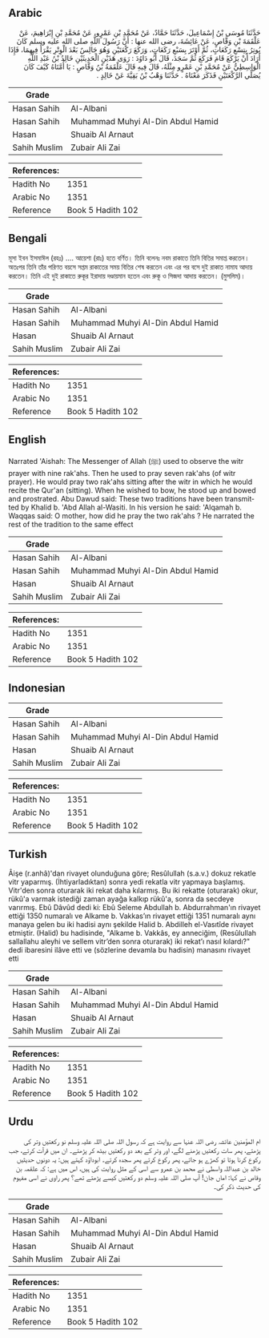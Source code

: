 ## Arabic


<div dir="rtl" lang="ar" style={{fontSize:'larger',backgroundColor:'#f8f9fa',padding:20}}>
حَدَّثَنَا مُوسَى بْنُ إِسْمَاعِيلَ، حَدَّثَنَا حَمَّادٌ، عَنْ مُحَمَّدِ بْنِ عَمْرٍو، عَنْ مُحَمَّدِ بْنِ إِبْرَاهِيمَ، عَنْ عَلْقَمَةَ بْنِ وَقَّاصٍ، عَنْ عَائِشَةَ، رضى الله عنها ‏:‏ أَنَّ رَسُولَ اللَّهِ صلى الله عليه وسلم كَانَ يُوتِرُ بِتِسْعِ رَكَعَاتٍ، ثُمَّ أَوْتَرَ بِسَبْعِ رَكَعَاتٍ، وَرَكَعَ رَكْعَتَيْنِ وَهُوَ جَالِسٌ بَعْدَ الْوِتْرِ يَقْرَأُ فِيهِمَا، فَإِذَا أَرَادَ أَنْ يَرْكَعَ قَامَ فَرَكَعَ ثُمَّ سَجَدَ، قَالَ أَبُو دَاوُدَ ‏:‏ رَوَى هَذَيْنِ الْحَدِيثَيْنِ خَالِدُ بْنُ عَبْدِ اللَّهِ الْوَاسِطِيُّ عَنْ مُحَمَّدِ بْنِ عَمْرٍو مِثْلَهُ، قَالَ فِيهِ قَالَ عَلْقَمَةُ بْنُ وَقَّاصٍ ‏:‏ يَا أُمَّتَاهُ كَيْفَ كَانَ يُصَلِّي الرَّكْعَتَيْنِ فَذَكَرَ مَعْنَاهُ ‏.‏ حَدَّثَنَا وَهْبُ بْنُ بَقِيَّةَ عَنْ خَالِدٍ ‏.‏
</div>
<div style={{backgroundColor:'#f8f9fa',padding:20, marginBottom: 10}}><table> <thead> <tr> <th>Grade</th> <th></th> </tr> </thead> <tbody> <tr><td>Hasan Sahih</td><td>Al-Albani</td></tr><tr><td>Hasan Sahih</td><td>Muhammad Muhyi Al-Din Abdul Hamid</td></tr><tr><td>Hasan</td><td>Shuaib Al Arnaut</td></tr><tr><td>Sahih Muslim</td><td>Zubair Ali Zai</td></tr></tbody></table><table> <thead> <tr> <th>References:</th> <th></th> </tr> </thead> <tbody><tr><td>Hadith No</td><td>1351</td></tr><tr><td>Arabic No</td><td>1351</td></tr><tr><td>Reference</td><td>Book 5 Hadith 102</td></tr></tbody></table></div>

## Bengali


<div dir="ltr" lang="bn" style={{fontSize:'larger',backgroundColor:'#f8f9fa',padding:20}}>
মূসা ইবন ইসমাঈল (রহঃ) .... আয়েশা (রাঃ) হতে বর্ণিত। তিনি বলেনঃ নবম রাকাতে তিনি বিতির সমাপ্ত করতেন। অতঃপর তিনি তাঁর পরিণত বয়সে সপ্তম রাকাতের সময় বিতির শেষ করতেন এবং এর পর বসে দুই রাকাত নামায আদায় করতেন। তিনি এই দুই রাকাতে রুকূর ইরাদায় দণ্ডায়মান হতেন এবং রুকূ ও সিজদা আদায় করতেন। (মুসলিম)।
</div>
<div style={{backgroundColor:'#f8f9fa',padding:20, marginBottom: 10}}><table> <thead> <tr> <th>Grade</th> <th></th> </tr> </thead> <tbody> <tr><td>Hasan Sahih</td><td>Al-Albani</td></tr><tr><td>Hasan Sahih</td><td>Muhammad Muhyi Al-Din Abdul Hamid</td></tr><tr><td>Hasan</td><td>Shuaib Al Arnaut</td></tr><tr><td>Sahih Muslim</td><td>Zubair Ali Zai</td></tr></tbody></table><table> <thead> <tr> <th>References:</th> <th></th> </tr> </thead> <tbody><tr><td>Hadith No</td><td>1351</td></tr><tr><td>Arabic No</td><td>1351</td></tr><tr><td>Reference</td><td>Book 5 Hadith 102</td></tr></tbody></table></div>

## English


<div dir="ltr" lang="en" style={{fontSize:'larger',backgroundColor:'#f8f9fa',padding:20}}>
Narrated 'Aishah: The Messenger of Allah (ﷺ) used to observe the witr prayer with nine rak'ahs. Then he used to pray seven rak'ahs (of witr prayer). He would pray two rak'ahs sitting after the witr in which he would recite the Qur'an (sitting). When he wished to bow, he stood up and bowed and prostrated. Abu Dawud said: These two traditions have been transmitted by Khalid b. 'Abd Allah al-Wasiti. In his version he said: 'Alqamah b. Waqqas said: O mother, how did he pray the two rak'ahs ? He narrated the rest of the tradition to the same effect
</div>
<div style={{backgroundColor:'#f8f9fa',padding:20, marginBottom: 10}}><table> <thead> <tr> <th>Grade</th> <th></th> </tr> </thead> <tbody> <tr><td>Hasan Sahih</td><td>Al-Albani</td></tr><tr><td>Hasan Sahih</td><td>Muhammad Muhyi Al-Din Abdul Hamid</td></tr><tr><td>Hasan</td><td>Shuaib Al Arnaut</td></tr><tr><td>Sahih Muslim</td><td>Zubair Ali Zai</td></tr></tbody></table><table> <thead> <tr> <th>References:</th> <th></th> </tr> </thead> <tbody><tr><td>Hadith No</td><td>1351</td></tr><tr><td>Arabic No</td><td>1351</td></tr><tr><td>Reference</td><td>Book 5 Hadith 102</td></tr></tbody></table></div>

## Indonesian


<div dir="ltr" lang="id" style={{fontSize:'larger',backgroundColor:'#f8f9fa',padding:20}}>

</div>
<div style={{backgroundColor:'#f8f9fa',padding:20, marginBottom: 10}}><table> <thead> <tr> <th>Grade</th> <th></th> </tr> </thead> <tbody> <tr><td>Hasan Sahih</td><td>Al-Albani</td></tr><tr><td>Hasan Sahih</td><td>Muhammad Muhyi Al-Din Abdul Hamid</td></tr><tr><td>Hasan</td><td>Shuaib Al Arnaut</td></tr><tr><td>Sahih Muslim</td><td>Zubair Ali Zai</td></tr></tbody></table><table> <thead> <tr> <th>References:</th> <th></th> </tr> </thead> <tbody><tr><td>Hadith No</td><td>1351</td></tr><tr><td>Arabic No</td><td>1351</td></tr><tr><td>Reference</td><td>Book 5 Hadith 102</td></tr></tbody></table></div>

## Turkish


<div dir="ltr" lang="tr" style={{fontSize:'larger',backgroundColor:'#f8f9fa',padding:20}}>
Âişe (r.anhâ)'dan rivayet olunduğuna göre; Resûlullah (s.a.v.) dokuz rekatle vitr yaparmış. (İhtiyarladıktan) sonra yedi rekatla vitr yapmaya başlamış. Vitr'den sonra oturarak iki rekat daha kılarmış. Bu iki rekatte (oturarak) okur, rükû'a varmak istediği zaman ayağa kalkıp rükû'a, sonra da secdeye varırmış. Ebû Dâvûd dedi ki: Ebû Seleme Abdullah b. Abdurrahman'ın ri­vayet ettiği 1350 numaralı ve Alkame b. Vakkas’ın rivayet ettiği 1351 numaralı aynı manaya gelen bu iki hadisi aynı şekilde Halid b. Abdilleh el-Vasıtîde rivayet etmiştir. (Halid) bu hadisinde, "Alkame b. Vakkâs, ey anneciğim, (Resûlullah sallallahu aleyhi ve sellem vitr’den sonra oturarak) iki rekat’ı nasıl kılardı?" dedi ibaresini ilâve etti ve (sözleri­ne devamla bu hadisin) manasını rivayet etti
</div>
<div style={{backgroundColor:'#f8f9fa',padding:20, marginBottom: 10}}><table> <thead> <tr> <th>Grade</th> <th></th> </tr> </thead> <tbody> <tr><td>Hasan Sahih</td><td>Al-Albani</td></tr><tr><td>Hasan Sahih</td><td>Muhammad Muhyi Al-Din Abdul Hamid</td></tr><tr><td>Hasan</td><td>Shuaib Al Arnaut</td></tr><tr><td>Sahih Muslim</td><td>Zubair Ali Zai</td></tr></tbody></table><table> <thead> <tr> <th>References:</th> <th></th> </tr> </thead> <tbody><tr><td>Hadith No</td><td>1351</td></tr><tr><td>Arabic No</td><td>1351</td></tr><tr><td>Reference</td><td>Book 5 Hadith 102</td></tr></tbody></table></div>

## Urdu


<div dir="rtl" lang="ur" style={{fontSize:'larger',backgroundColor:'#f8f9fa',padding:20}}>
ام المؤمنین عائشہ رضی اللہ عنہا سے روایت ہے کہ رسول اللہ صلی اللہ علیہ وسلم نو رکعتیں وتر کی پڑھتے، پھر سات رکعتیں پڑھنے لگے، اور وتر کے بعد دو رکعتیں بیٹھ کر پڑھتے۔ ان میں قرآت کرتے، جب رکوع کرنا ہوتا تو کھڑے ہو جاتے، پھر رکوع کرتے پھر سجدہ کرتے۔ ابوداؤد کہتے ہیں: یہ دونوں حدیثیں خالد بن عبداللہ واسطی نے محمد بن عمرو سے اسی کے مثل روایت کی ہیں، اس میں ہے: کہ علقمہ بن وقاص نے کہا: اماں جان! آپ صلی اللہ علیہ وسلم دو رکعتیں کیسے پڑھتے تھے؟ پھر راوی نے اسی مفہوم کی حدیث ذکر کی۔
</div>
<div style={{backgroundColor:'#f8f9fa',padding:20, marginBottom: 10}}><table> <thead> <tr> <th>Grade</th> <th></th> </tr> </thead> <tbody> <tr><td>Hasan Sahih</td><td>Al-Albani</td></tr><tr><td>Hasan Sahih</td><td>Muhammad Muhyi Al-Din Abdul Hamid</td></tr><tr><td>Hasan</td><td>Shuaib Al Arnaut</td></tr><tr><td>Sahih Muslim</td><td>Zubair Ali Zai</td></tr></tbody></table><table> <thead> <tr> <th>References:</th> <th></th> </tr> </thead> <tbody><tr><td>Hadith No</td><td>1351</td></tr><tr><td>Arabic No</td><td>1351</td></tr><tr><td>Reference</td><td>Book 5 Hadith 102</td></tr></tbody></table></div>